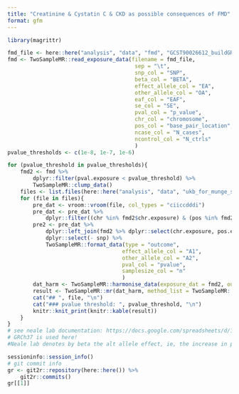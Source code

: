```yaml
---
title: "Creatinine & Cystatin C & CKD as possible consequences of FMD"
format: gfm
---
```



```r
library(magrittr)
```


```r
fmd_file <- here::here("analysis", "data", "fmd", "GCST90026612_buildGRCh37.tsv")
fmd <- TwoSampleMR::read_exposure_data(filename = fmd_file,
                                        sep = "\t",
                                        snp_col = "SNP",
                                        beta_col = "BETA",
                                        effect_allele_col = "EA",
                                        other_allele_col = "OA",
                                        eaf_col = "EAF",
                                        se_col = "SE",
                                        pval_col = "p_value",
                                        chr_col = "chromosome",
                                        pos_col = "base_pair_location",
                                        ncase_col = "N_cases",
                                        ncontrol_col = "N_ctrls"
                                        )
pvalue_thresholds <- c(1e-8, 1e-7, 1e-6)
```



```r
for (pvalue_threshold in pvalue_thresholds){
    fmd2 <- fmd %>% 
        dplyr::filter(pval.exposure < pvalue_threshold) %>%
        TwoSampleMR::clump_data()
    files <- list.files(here::here("analysis", "data", "ukb_for_munge_sumstats"), pattern = "female", full.names = TRUE)
    for (file in files){
        pre_dat <- vroom::vroom(file, col_types = "ciiccdddi")
        pre_dat <- pre_dat %>%
            dplyr::filter((chr %in% fmd2$chr.exposure) & (pos %in% fmd2$pos.exposure))
        pre2 <- pre_dat %>%
            dplyr::left_join(fmd2 %>% dplyr::select(chr.exposure, pos.exposure, SNP), by = c("chr" = "chr.exposure", "pos" = "pos.exposure")) %>%
            dplyr::select(- snp) %>%
            TwoSampleMR::format_data(type = "outcome", 
                                    effect_allele_col = "A1", 
                                    other_allele_col = "A2",
                                    pval_col = "pvalue",
                                    samplesize_col = "n"       
                                    )
        dat_harm <- TwoSampleMR::harmonise_data(exposure_dat = fmd2, outcome_dat = pre2)
        result <- TwoSampleMR::mr(dat_harm, method_list = TwoSampleMR::mr_method_list()$obj)
        cat("## ", file, "\n")
        cat("### pvalue threshold: ", pvalue_threshold, "\n")
        knitr::knit_print(knitr::kable(result))
    }
}
# see neale lab documentation: https://docs.google.com/spreadsheets/d/1kvPoupSzsSFBNSztMzl04xMoSC3Kcx3CrjVf4yBmESU/edit#gid=227859291
# GRCh37 is used here!
#Neale lab denotes by beta the alt allele effect, ie, the increase in phenotype per increase in one alt allele.
```



```r
sessioninfo::session_info()
# git commit info
gr <- git2r::repository(here::here()) %>%
    git2r::commits()
gr[[1]] 
```